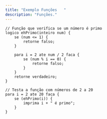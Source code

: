 ```yaml
---
title: "Exemplo Funções   "
description: "Funções." 
---
```




```lipo
// Função que verifica se um número é primo
logico ehPrimo(inteiro num) {
    se (num <= 1) {
        retorne falso;
    }

    para i = 2 ate num / 2 faca {
        se (num % i == 0) {
            retorne falso;
        }
    }
    retorne verdadeiro;
}

// Testa a função com números de 2 a 20
para i = 2 ate 20 faca {
    se (ehPrimo(i)) {
        imprima i + " é primo";
    }
}

```
